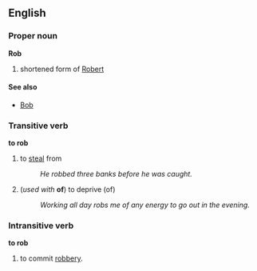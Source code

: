 ==English==
===Proper noun===
'''Rob'''
#shortened form of [[Robert]]

====See also====
*[[Bob]]

===Transitive verb===
'''to rob'''
#to [[steal]] from
#:''He robbed three banks before he was caught.''
#(''used with'' '''of''') to deprive (of)
#:''Working all day robs me of any energy to go out in the evening.''

===Intransitive verb===
'''to rob'''

#to commit [[robbery]].